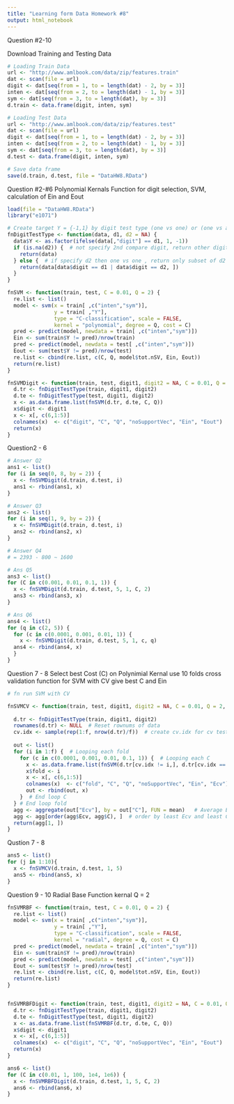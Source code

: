 ```yaml
---
title: "Learning form Data Homework #8"
output: html_notebook
---
```

Question #2-10

Download Training and Testing Data
```r
# Loading Train Data
url <- "http://www.amlbook.com/data/zip/features.train"
dat <- scan(file = url)
digit <- dat[seq(from = 1, to = length(dat) - 2, by = 3)]
inten <- dat[seq(from = 2, to = length(dat) - 1, by = 3)]
sym <- dat[seq(from = 3, to = length(dat), by = 3)]
d.train <- data.frame(digit, inten, sym)

# Loading Test Data
url <- "http://www.amlbook.com/data/zip/features.test"
dat <- scan(file = url)
digit <- dat[seq(from = 1, to = length(dat) - 2, by = 3)]
inten <- dat[seq(from = 2, to = length(dat) - 1, by = 3)]
sym <- dat[seq(from = 3, to = length(dat), by = 3)]
d.test <- data.frame(digit, inten, sym)

# Save data frame
save(d.train, d.test, file = "DataHW8.RData")
```

Question #2-#6
Polynomial Kernals
Function for digit selection, SVM, calculation of Ein and Eout
```r

load(file = "DataHW8.RData")
library("e1071")

# Create target Y = {-1,1} by digit test type (one vs one) or (one vs all)
fnDigitTestType <- function(data, d1, d2 = NA) {
  data$Y <- as.factor(ifelse(data[,"digit"] == d1, 1, -1))
  if (is.na(d2)) {  # not specify 2nd compare digit, return other digit as -1
    return(data)
  } else {  # if specify d2 then one vs one , return only subset of d2
    return(data[data$digit == d1 | data$digit == d2, ])
  }
}

fnSVM <- function(train, test, C = 0.01, Q = 2) {
  re.list <- list()
  model <- svm(x = train[ ,c("inten","sym")],
               y = train[ ,"Y"],
               type = "C-classification", scale = FALSE, 
               kernel = "polynomial", degree = Q, cost = C)
  pred <- predict(model, newdata = train[ ,c("inten","sym")])
  Ein <- sum(train$Y != pred)/nrow(train)
  pred <- predict(model, newdata = test[ ,c("inten","sym")])
  Eout <- sum(test$Y != pred)/nrow(test)
  re.list <- cbind(re.list, c(C, Q, model$tot.nSV, Ein, Eout))
  return(re.list)
}

fnSVMDigit <- function(train, test, digit1, digit2 = NA, C = 0.01, Q = 2) {
  d.tr <- fnDigitTestType(train, digit1, digit2)
  d.te <- fnDigitTestType(test, digit1, digit2)
  x <- as.data.frame.list(fnSVM(d.tr, d.te, C, Q))
  x$digit <- digit1
  x <- x[, c(6,1:5)]
  colnames(x)  <- c("digit", "C", "Q", "noSupportVec", "Ein", "Eout")
  return(x)
}
```

Question2 - 6

```r
# Answer Q2
ans1 <- list()
for (i in seq(0, 8, by = 2)) {
  x <- fnSVMDigit(d.train, d.test, i)
  ans1 <- rbind(ans1, x)
}

# Answer Q3
ans2 <- list()
for (i in seq(1, 9, by = 2)) {
  x <- fnSVMDigit(d.train, d.test, i)
  ans2 <- rbind(ans2, x)
}

# Answer Q4
# = 2393 - 800 ~ 1600

# Ans Q5
ans3 <- list()
for (C in c(0.001, 0.01, 0.1, 1)) {
  x <- fnSVMDigit(d.train, d.test, 5, 1, C, 2)
  ans3 <- rbind(ans3, x)
}

# Ans Q6
ans4 <- list()
for (q in c(2, 5)) {
  for (c in c(0.0001, 0.001, 0.01, 1)) {
    x <- fnSVMDigit(d.train, d.test, 5, 1, c, q)
  ans4 <- rbind(ans4, x)
  }
}

```

Question 7 - 8
Select best Cost (C) on Polynimial Kernal
use 10 folds cross validation
function for SVM with CV give best C and  Ein
```r
# fn run SVM with CV

fnSVMCV <- function(train, test, digit1, digit2 = NA, C = 0.01, Q = 2, f = 10) {
  
  d.tr <- fnDigitTestType(train, digit1, digit2)
  rownames(d.tr) <- NULL  # Reset rownums of data
  cv.idx <- sample(rep(1:f, nrow(d.tr)/f))  # create cv.idx for cv test
  
  out <- list()
  for (i in 1:f) {  # Looping each fold
    for (c in c(0.0001, 0.001, 0.01, 0.1, 1)) {  # Looping each C
      x <- as.data.frame.list(fnSVM(d.tr[cv.idx != i,], d.tr[cv.idx == i,], c, 2))
      x$fold <- i
      x <- x[, c(6,1:5)]
      colnames(x)  <- c("fold", "C", "Q", "noSupportVec", "Ein", "Ecv")
      out <- rbind(out, x)
    }  # End loop C
  } # End loop fold
  agg <- aggregate(out["Ecv"], by = out["C"], FUN = mean)   # Average Ecv by C
  agg <- agg[order(agg$Ecv, agg$C), ]  # order by least Ecv and least C
  return(agg[1, ])
}
```

Qustion 7 - 8
```r

ans5 <- list()
for (j in 1:10){
  x <- fnSVMCV(d.train, d.test, 1, 5)
  ans5 <- rbind(ans5, x)
}
```

Question 9 - 10
Radial Base Function kernal
Q = 2

```r

fnSVMRBF <- function(train, test, C = 0.01, Q = 2) {
  re.list <- list()
  model <- svm(x = train[ ,c("inten","sym")],
               y = train[ ,"Y"],
               type = "C-classification", scale = FALSE, 
               kernel = "radial", degree = Q, cost = C)
  pred <- predict(model, newdata = train[ ,c("inten","sym")])
  Ein <- sum(train$Y != pred)/nrow(train)
  pred <- predict(model, newdata = test[ ,c("inten","sym")])
  Eout <- sum(test$Y != pred)/nrow(test)
  re.list <- cbind(re.list, c(C, Q, model$tot.nSV, Ein, Eout))
  return(re.list)
}


fnSVMRBFDigit <- function(train, test, digit1, digit2 = NA, C = 0.01, Q = 2) {
  d.tr <- fnDigitTestType(train, digit1, digit2)
  d.te <- fnDigitTestType(test, digit1, digit2)
  x <- as.data.frame.list(fnSVMRBF(d.tr, d.te, C, Q))
  x$digit <- digit1
  x <- x[, c(6,1:5)]
  colnames(x)  <- c("digit", "C", "Q", "noSupportVec", "Ein", "Eout")
  return(x)
}

ans6 <- list()
for (C in c(0.01, 1, 100, 1e4, 1e6)) {
  x <- fnSVMRBFDigit(d.train, d.test, 1, 5, C, 2)
  ans6 <- rbind(ans6, x)
}


```